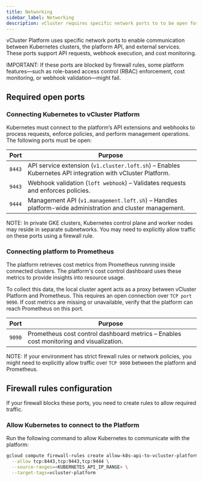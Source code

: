 ```yaml
---
title: Networking
sidebar_label: Networking 
description: vCluster requires specific network ports to to be open for communication
---
```


vCluster Platform uses specific network ports to enable communication between Kubernetes clusters, the platform API, and external services. These ports support API requests, webhook execution, and cost monitoring.

IMPORTANT: If these ports are blocked by firewall rules, some platform features—such as role-based access control (RBAC) enforcement, cost monitoring, or webhook validation—might fail.

## Required open ports

### Connecting Kubernetes to vCluster Platform

Kubernetes must connect to the platform’s API extensions and webhooks to process requests, enforce policies, and perform management operations. The following ports must be open:

| Port | Purpose |
|------|---------|
| `8443` | API service extension (`v1.cluster.loft.sh`) – Enables Kubernetes API integration with vCluster Platform. |
| `9443` | Webhook validation (`loft webhook`) – Validates requests and enforces policies. |
| `9444` | Management API (`v1.management.loft.sh`) – Handles platform-wide administration and cluster management. |

NOTE: In private GKE clusters, Kubernetes control plane and worker nodes may reside in separate subnetworks. You may need to explicitly allow traffic on these ports using a firewall rule.

### Connecting platform to Prometheus

The platform retrieves cost metrics from Prometheus running inside connected clusters. The platform's cost control dashboard uses these metrics to provide insights into resource usage.  

To collect this data, the local cluster agent acts as a proxy between vCluster Platform and Prometheus. This requires an open connection over `TCP port 9090`. If cost metrics are missing or unavailable, verify that the platform can reach Prometheus on this port.


| Port | Purpose |
|------|---------|
| `9090` | Prometheus cost control dashboard metrics – Enables cost monitoring and visualization. |

NOTE: If your environment has strict firewall rules or network policies, you might need to explicitly allow traffic over `TCP 9090` between the platform and Prometheus.

## Firewall rules configuration

If your firewall blocks these ports, you need to create rules to allow required traffic.

### Allow Kubernetes to connect to the Platform

Run the following command to allow Kubernetes to communicate with the platform:

```sh
gcloud compute firewall-rules create allow-k8s-api-to-vcluster-platform \
  --allow tcp:8443,tcp:9443,tcp:9444 \
  --source-ranges=<KUBERNETES_API_IP_RANGE> \
  --target-tags=vcluster-platform
```